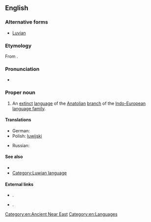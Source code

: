 ==English==
{{wikipedia}}
===Alternative forms===
* [[Luvian]]

===Etymology===
From {{suffix|Luwia|an|lang=en}}.

===Pronunciation=== 
* {{IPA|/ˈluːvɪǝn/|/ˈluːɪǝn/|lang=en}} 

===Proper noun===
{{en-proper noun}}

# An [[extinct]] [[language]] of the [[Anatolian]] [[branch]] of the [[Indo-European]] [[language family]].

====Translations====
{{trans-top|language}}
* German: {{t|de|Luwisch|n}}
* Polish: [[luwijski]] {{m}}
{{trans-mid}}
* Russian: {{t|ru|лувийский|tr=luvijskij|m}}
{{trans-bottom}}

====See also====
* {{langlist}}
* [[:Category:Luwian language|Category:Luwian language]]

====External links====
* {{ISO 639|3code=xlu}}.
* {{ISO 639|3code=hlu}}.

[[Category:en:Ancient Near East]]
[[Category:en:Languages]]